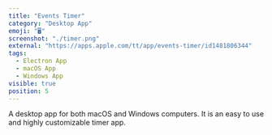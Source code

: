 ```yaml
---
title: "Events Timer"
category: "Desktop App"
emoji: "🖥"
screenshot: "./timer.png"
external: "https://apps.apple.com/tt/app/events-timer/id1481806344"
tags:
  - Electron App
  - macOS App
  - Windows App
visible: true
position: 5
---
```


A desktop app for both macOS and Windows computers. It is an easy to use and highly customizable timer app.
